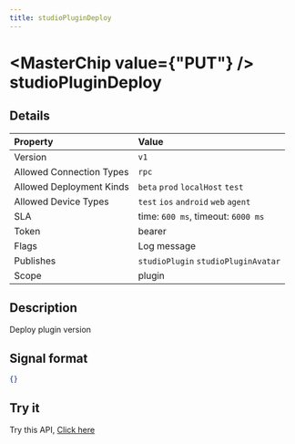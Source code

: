 ```yaml
---
title: studioPluginDeploy
---
```



# <MasterChip value={"PUT"} /> studioPluginDeploy

## Details

| Property | Value | 
| :--- | :--- | 
| Version | `v1` |
| Allowed Connection Types | `rpc`  |
| Allowed Deployment Kinds | `beta` `prod` `localHost` `test`  |
| Allowed Device Types | `test` `ios` `android` `web` `agent`  |
| SLA | time: `600 ms`, timeout: `6000 ms` |
| Token | bearer |
| Flags | Log message |
| Publishes | `studioPlugin` `studioPluginAvatar`  |
| Scope | plugin |


## Description

Deploy plugin version

## Signal format

```json copy
{}
```

## Try it

Try this API, [Click here](https://web.neome.ai/api?path=studio_studioDrawer_studioPluginDeploy)

